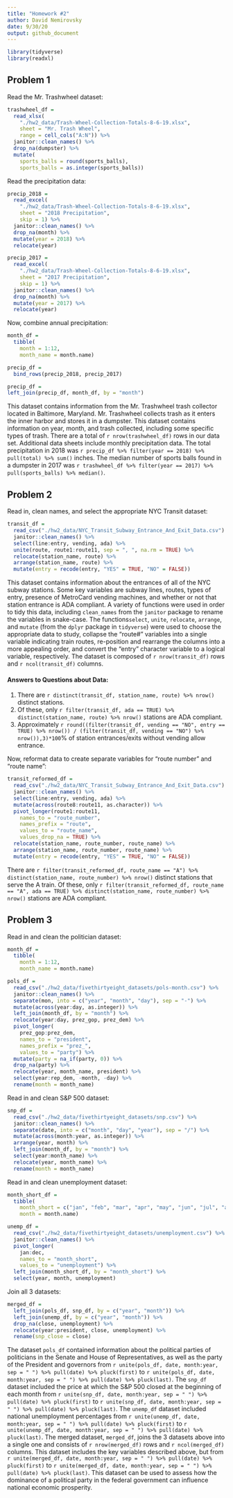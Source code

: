 ```yaml
---
title: "Homework #2"
author: David Nemirovsky
date: 9/30/20
output: github_document
---
```


```r
library(tidyverse)
library(readxl)
```

## Problem 1

Read the Mr. Trashwheel dataset:

```r
trashwheel_df = 
  read_xlsx(
    "./hw2_data/Trash-Wheel-Collection-Totals-8-6-19.xlsx",
    sheet = "Mr. Trash Wheel",
    range = cell_cols("A:N")) %>% 
  janitor::clean_names() %>% 
  drop_na(dumpster) %>% 
  mutate(
    sports_balls = round(sports_balls),
    sports_balls = as.integer(sports_balls))
```

Read the precipitation data:

```r
precip_2018 = 
  read_excel(
    "./hw2_data/Trash-Wheel-Collection-Totals-8-6-19.xlsx", 
    sheet = "2018 Precipitation",
    skip = 1) %>% 
  janitor::clean_names() %>% 
  drop_na(month) %>% 
  mutate(year = 2018) %>% 
  relocate(year)

precip_2017 = 
  read_excel(
    "./hw2_data/Trash-Wheel-Collection-Totals-8-6-19.xlsx", 
    sheet = "2017 Precipitation",
    skip = 1) %>% 
  janitor::clean_names() %>% 
  drop_na(month) %>% 
  mutate(year = 2017) %>% 
  relocate(year)
```

Now, combine annual precipitation:

```r
month_df = 
  tibble(
    month = 1:12,
    month_name = month.name)

precip_df = 
  bind_rows(precip_2018, precip_2017)

precip_df =
left_join(precip_df, month_df, by = "month")
```

This dataset contains information from the Mr. Trashwheel trash collector located in Baltimore, Maryland. Mr. Trashwheel collects trash as it enters the inner harbor and stores it in a dumpster. This dataset contains information on year, month, and trash collected, including some specific types of trash. There are a total of `r nrow(trashwheel_df)` rows in our data set. Additional data sheets include monthly precipitation data. The total precipitation in 2018 was `r precip_df %>% filter(year == 2018) %>% pull(total) %>% sum()` inches. The median number of sports balls found in a dumpster in 2017 was `r trashwheel_df %>% filter(year == 2017) %>% pull(sports_balls) %>% median()`.

## Problem 2

Read in, clean names, and select the appropriate NYC Transit dataset:

```r
transit_df = 
  read_csv("./hw2_data/NYC_Transit_Subway_Entrance_And_Exit_Data.csv") %>% 
  janitor::clean_names() %>% 
  select(line:entry, vending, ada) %>% 
  unite(route, route1:route11, sep = ", ", na.rm = TRUE) %>% 
  relocate(station_name, route) %>% 
  arrange(station_name, route) %>% 
  mutate(entry = recode(entry, "YES" = TRUE, "NO" = FALSE))
```

This dataset contains information about the entrances of all of the NYC subway stations. Some key variables are subway lines, routes, types of entry, presence of MetroCard vending machines, and whether or not that station entrance is ADA compliant. A variety of functions were used in order to tidy this data, including `clean_names` from the `janitor` package to rename the variables in snake-case. The functions`select`, `unite`, `relocate`, `arrange`, and `mutate` (from the `dplyr` package in `tidyverse`) were used to choose the appropriate data to study, collapse the "route#" variables into a single variable indicating train routes, re-position and rearrange the columns into a more appealing order, and convert the "entry" character variable to a logical variable, respectively. The dataset is composed of `r nrow(transit_df)` rows and `r ncol(transit_df)` columns.

#### Answers to Questions about Data:

1. There are `r distinct(transit_df, station_name, route) %>% nrow()` distinct stations.
2. Of these, only `r filter(transit_df, ada == TRUE) %>% distinct(station_name, route) %>% nrow()` stations are ADA compliant.
3. Approximately `r round((filter(transit_df, vending == "NO", entry == TRUE) %>% nrow()) / (filter(transit_df, vending == "NO") %>% nrow()),3)*100`% of station entrances/exits without vending allow entrance.

Now, reformat data to create separate variables for "route number" and "route name":

```r
transit_reformed_df = 
  read_csv("./hw2_data/NYC_Transit_Subway_Entrance_And_Exit_Data.csv") %>% 
  janitor::clean_names() %>% 
  select(line:entry, vending, ada) %>% 
  mutate(across(route8:route11, as.character)) %>% 
  pivot_longer(route1:route11,
    names_to = "route_number",
    names_prefix = "route",
    values_to = "route_name",
    values_drop_na = TRUE) %>% 
  relocate(station_name, route_number, route_name) %>% 
  arrange(station_name, route_number, route_name) %>% 
  mutate(entry = recode(entry, "YES" = TRUE, "NO" = FALSE))
```

There are `r filter(transit_reformed_df, route_name == "A") %>% distinct(station_name, route_number) %>% nrow()` distinct stations that serve the A train. Of these, only `r filter(transit_reformed_df, route_name == "A", ada == TRUE) %>% distinct(station_name, route_number) %>% nrow()` stations are ADA compliant.

## Problem 3

Read in and clean the politician dataset:

```r
month_df = 
  tibble(
    month = 1:12,
    month_name = month.name)

pols_df = 
  read_csv("./hw2_data/fivethirtyeight_datasets/pols-month.csv") %>% 
  janitor::clean_names() %>% 
  separate(mon, into = c("year", "month", "day"), sep = "-") %>% 
  mutate(across(year:day, as.integer)) %>% 
  left_join(month_df, by = "month") %>% 
  relocate(year:day, prez_gop, prez_dem) %>% 
  pivot_longer(
    prez_gop:prez_dem,
    names_to = "president",
    names_prefix = "prez_",
    values_to = "party") %>% 
  mutate(party = na_if(party, 0)) %>% 
  drop_na(party) %>% 
  relocate(year, month_name, president) %>% 
  select(year:rep_dem, -month, -day) %>% 
  rename(month = month_name)
```

Read in and clean S&P 500 dataset:

```r
snp_df = 
  read_csv("./hw2_data/fivethirtyeight_datasets/snp.csv") %>% 
  janitor::clean_names() %>% 
  separate(date, into = c("month", "day", "year"), sep = "/") %>% 
  mutate(across(month:year, as.integer)) %>% 
  arrange(year, month) %>% 
  left_join(month_df, by = "month") %>%
  select(year:month_name) %>% 
  relocate(year, month_name) %>% 
  rename(month = month_name)
```

Read in and clean unemployment dataset:

```r
month_short_df = 
  tibble(
    month_short = c("jan", "feb", "mar", "apr", "may", "jun", "jul", "aug", "sep", "oct", "nov", "dec"),
    month = month.name)

unemp_df = 
  read_csv("./hw2_data/fivethirtyeight_datasets/unemployment.csv") %>% 
  janitor::clean_names() %>% 
  pivot_longer(
    jan:dec,
    names_to = "month_short",
    values_to = "unemployment") %>% 
  left_join(month_short_df, by = "month_short") %>% 
  select(year, month, unemployment)
```

Join all 3 datasets:

```r
merged_df = 
  left_join(pols_df, snp_df, by = c("year", "month")) %>% 
  left_join(unemp_df, by = c("year", "month")) %>% 
  drop_na(close, unemployment) %>% 
  relocate(year:president, close, unemployment) %>% 
  rename(snp_close = close)
```

The dataset `pols_df` contained information about the political parties of politicians in the Senate and House of Representatives, as well as the party of the President and governors from `r unite(pols_df, date, month:year, sep = " ") %>% pull(date) %>% pluck(first)` to `r unite(pols_df, date, month:year, sep = " ") %>% pull(date) %>% pluck(last)`. The `snp_df` dataset included the price at which the S&P 500 closed at the beginning of each month from `r unite(snp_df, date, month:year, sep = " ") %>% pull(date) %>% pluck(first)` to `r unite(snp_df, date, month:year, sep = " ") %>% pull(date) %>% pluck(last)`. The `unemp_df` dataset included national unemployment percentages from `r unite(unemp_df, date, month:year, sep = " ") %>% pull(date) %>% pluck(first)` to `r unite(unemp_df, date, month:year, sep = " ") %>% pull(date) %>% pluck(last)`. The merged dataset, `merged_df`, joins the 3 datasets above into a single one and consists of `r nrow(merged_df)` rows and `r ncol(merged_df)` columns. This dataset includes the key variables described above, but from `r unite(merged_df, date, month:year, sep = " ") %>% pull(date) %>% pluck(first)` to `r unite(merged_df, date, month:year, sep = " ") %>% pull(date) %>% pluck(last)`. This dataset can be used to assess how the dominance of a political party in the federal government can influence national economic prosperity.
